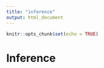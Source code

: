 ```yaml
---
title: "inference"
output: html_document
---
```


```r
knitr::opts_chunk$set(echo = TRUE)
```
# Inference